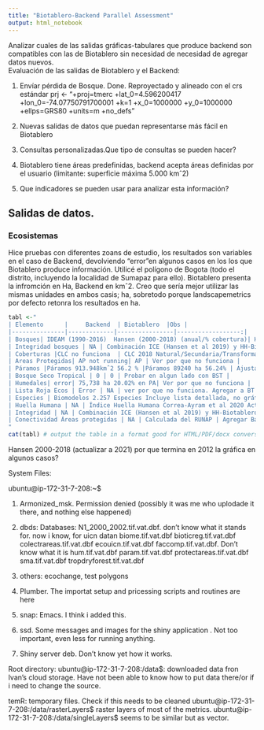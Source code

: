 ```yaml
---
title: "Biotablero-Backend Parallel Assessment"
output: html_notebook
---
```

Analizar cuales de las salidas gráficas-tabulares que produce backend son  compatibles con las de Biotablero sin necesidad de necesidad de agregar datos nuevos.  
Evaluación de las salidas de Biotablero y el Backend:

1. Envíar pérdida de Bosque. Done. Reproyectado y alineado con el crs estándar
prj <- "+proj=tmerc +lat_0=4.596200417 +lon_0=-74.07750791700001 +k=1 +x_0=1000000 +y_0=1000000 +ellps=GRS80 +units=m +no_defs"

2. Nuevas salidas de datos que puedan representarse más fácil en Biotablero

3. Consultas personalizadas.Que tipo de consultas se pueden hacer?

4. Biotablero tiene áreas predefinidas, backend acepta áreas definidas por el usuario (limitante: superficie máxima 5.000 kmˆ2) 

5. Que indicadores se pueden usar para analizar esta información?


## Salidas de datos.


### Ecosistemas

Hice pruebas con diferentes zoans de estudio, los resultados son variables en el caso de Backend, devolviendo "error"en algunos casos en los los que Biotablero produce información. Utilicé el polígono de Bogota (todo el distrito, incluyendo la localidad de Sumapaz para ello). 
Biotablero presenta la infromción en Ha, Backend en kmˆ2. Creo que sería mejor utilizar las mismas unidades en ambos casis; ha, sobretodo porque landscapemetrics por defecto retonra los resultados en ha. 

```r
tabl <-"
| Elemento      |     Backend  | Biotablero  |Obs |
|---------------|-------------|----------------|------------------:|
| Bosques| IDEAM (1990-2016)  Hansen (2000-2018) (anual/% cobertura)| Hansen Armonizado periódos 5 años  | Agregar Hansen Arm % y 2018-2021 
| Integridad bosques | NA | Combinación ICE (Hansen et al 2019) y HH-Biotablero | Agregar a Backend |
| Coberturas |CLC no funciona  | CLC 2018 Natural/Secundaria/Transformada|  Ver por que no funciona |
| Areas Protegidas| AP not running| AP | Ver por que no funciona |
| Páramos |Páramos 913.948kmˆ2 56.2 % |Páramos 89240 ha 56.24% | Ajustar Areas/poligonos. Funciona bien |
| Bosque Seco Tropical | 0 | 0 | Probar en algun lado con BST |
| Humedales| error| 75,738 ha 20.02% en PA| Ver por que no funciona |
| Lista Roja Ecos | Error | NA | ver por que no funciona. Agregar a BT |
| Especies | Biomodelos 2.257 Especies Incluye lista detallada, no gráficos |  Biomodelos 2226 Especies. Clasificación  endémicas/ invasoras/amenzadas, vacíos y  registros observados (ID2) | Combinar  y validar datasets|
| Huella Humana | NA | Índice Huella Humana Correa-Ayram et al 2020 Actual/persistencia/Histórico| Agregar Backend |
| Integridad | NA | Combinación ICE (Hansen et al 2019) y HH-Biotablero | Agregar Backend | 
| Conectividad Áreas protegidas | NA | Calculada del RUNAP | Agregar Backend |
"
cat(tabl) # output the table in a format good for HTML/PDF/docx conversion
```



  Hansen 2000-2018 (actualizar a  2021) por que  termina en 2012 la gráfica en algunos casos?



System Files:

ubuntu@ip-172-31-7-208:~$ 

1. Armonized_msk. Permission denied (possibly it was me who uplodade it there, and nothing else happened)
2. dbds: Databases: N1_2000_2002.tif.vat.dbf. don't know what it stands for. now i know, for uicn datan
  biome.tif.vat.dbf 
  bioticreg.tif.vat.dbf
  colectrareas.tif.vat.dbf
  ecouicn.tif.vat.dbf
  faccomp.tif.vat.dbf. Don't know what it is
  hum.tif.vat.dbf
  param.tif.vat.dbf
  protectareas.tif.vat.dbf
  sma.tif.vat.dbf
  tropdryforest.tif.vat.dbf

3. others: ecochange, test polygons
4. Plumber. The importat setup and pricessing scripts and routines are here 
5. snap: Emacs. I think i added this. 
6. ssd. Some messages and images for the shiny application . Not too important, even less for running anything.
7. Shiny server deb. Don't know yet how it works.


Root directory: ubuntu@ip-172-31-7-208:/data$: downloaded data fron Ivan's cloud storage. Have not been able to know how to put data there/or if i need to change the source.

temR: temporary files. Check if this needs to be cleaned 
ubuntu@ip-172-31-7-208:/data/rasterLayers$ raster layers of  most of the metrics.
ubuntu@ip-172-31-7-208:/data/singleLayers$  seems to be similar but as vector.

